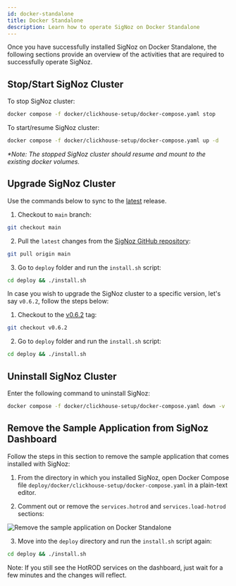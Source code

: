 ```yaml
---
id: docker-standalone
title: Docker Standalone
description: Learn how to operate SigNoz on Docker Standalone
---
```




<SigNozCloud />

Once you have successfully installed SigNoz on Docker Standalone, the following sections provide an overview of the activities that are required to successfully operate SigNoz.

## Stop/Start SigNoz Cluster

To stop SigNoz cluster:

```bash
docker compose -f docker/clickhouse-setup/docker-compose.yaml stop
```

To start/resume SigNoz cluster:

```bash
docker compose -f docker/clickhouse-setup/docker-compose.yaml up -d
```

_*Note: The stopped SigNoz cluster should resume and mount to the existing docker volumes._

## Upgrade SigNoz Cluster

Use the commands below to sync to the [latest](https://github.com/SigNoz/signoz/releases/latest) release.

1. Checkout to `main` branch:
```bash
git checkout main
```

2. Pull the `latest` changes from the [SigNoz GitHub repository](https://github.com/SigNoz/signoz):
```bash
git pull origin main
```

3. Go to `deploy` folder and run the `install.sh` script:
```bash
cd deploy && ./install.sh
```

In case you wish to upgrade the SigNoz cluster to a specific version, let's say `v0.6.2`, follow the steps below:

1. Checkout to the [v0.6.2](https://github.com/SigNoz/signoz/releases/tag/v0.6.2) tag:
```bash
git checkout v0.6.2
```

2. Go to `deploy` folder and run the `install.sh` script:
```bash
cd deploy && ./install.sh
```

<UpgradeWarning/>

## Uninstall SigNoz Cluster

Enter the following command to uninstall SigNoz:

```bash
docker compose -f docker/clickhouse-setup/docker-compose.yaml down -v
```

## Remove the Sample Application from SigNoz Dashboard

Follow the steps in this section to remove the sample application that comes installed with SigNoz:

1. From the directory in which you installed SigNoz, open Docker Compose file `deploy/docker/clickhouse-setup/docker-compose.yaml` in a plain-text editor. 

2. Comment out or remove the `services.hotrod` and `services.load-hotrod` sections:

  ![Remove the sample application on Docker Standalone](/img/docker-standalone-remove-the-sample-application.webp)

3. Move into the `deploy` directory and run the `install.sh` script again:

```bash
cd deploy && ./install.sh
```

Note: If you still see the HotROD services on the dashboard, just wait for a few minutes and the changes will reflect.
